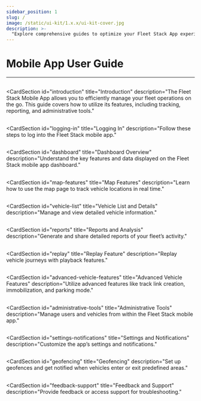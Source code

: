 ```yaml
---
sidebar_position: 1
slug: /
image: /static/ui-kit/1.x.x/ui-kit-cover.jpg
description: >-
  "Explore comprehensive guides to optimize your Fleet Stack App experience. From AI-powered tracking to operational insights, our guides provide essential tools."
---
```



# Mobile App User Guide
---
<ProductSection></ProductSection>
---
<CardSection
  id="introduction"
  title="Introduction"
  description="The Fleet Stack Mobile App allows you to efficiently manage your fleet operations on the go. This guide covers how to utilize its features, including tracking, reporting, and administrative tools."
>
  <Card
    title="Getting Started"
    description="Learn how to get started with the Fleet Stack Mobile App for managing your fleet and accessing its powerful tools."
  />
</CardSection>
---
<CardSection
  id="logging-in"
  title="Logging In"
  description="Follow these steps to log into the Fleet Stack mobile app."
>
  <Card
    title="Steps to Log In"
    description="Open the Fleet Stack Mobile App, enter your login credentials, and tap Login to access your dashboard."
  />
  <Card
    title="Tip"
    description="Ensure a stable internet connection for a seamless login experience."
  />
</CardSection>
---
<CardSection
  id="dashboard"
  title="Dashboard Overview"
  description="Understand the key features and data displayed on the Fleet Stack mobile app dashboard."
>
  <Card
    title="Dashboard Features"
    description="View the total vehicles and their statuses (Running, Stopped, Idle, Inactive, No Data), along with total kilometers traveled in a graphical format."
  />
</CardSection>
---
<CardSection
  id="map-features"
  title="Map Features"
  description="Learn how to use the map page to track vehicle locations in real time."
>
  <Card
    title="Map Navigation"
    description="View vehicles clustered by location and choose the map view type (Default, Hybrid, Satellite, or Terrain)."
  />
  <Card
    title="Vehicle Info Window"
    description="Tap a vehicle icon to view detailed information such as vehicle number, status, ignition status, distance traveled today, speed, address, and travel history."
  />
  <Card
    title="Travel History"
    description="Access travel history, including stoppages and distance traveled."
  />
</CardSection>
---
<CardSection
  id="vehicle-list"
  title="Vehicle List and Details"
  description="Manage and view detailed vehicle information."
>
  <Card
    title="Viewing the Vehicle List"
    description="Tap the List Button to see all vehicles, filtered by status (Running, Stopped, Idle, Inactive, No Data)."
  />
  <Card
    title="Vehicle Details"
    description="View detailed information, including last update time, kilometers traveled, and current status."
  />
  <Card
    title="Available Actions"
    description="Call the driver, immobilize the vehicle, or check AC, battery, and fuel levels."
  />
</CardSection>
---
<CardSection
  id="reports"
  title="Reports and Analysis"
  description="Generate and share detailed reports of your fleet’s activity."
>
  <Card
    title="Generating Reports"
    description="Access the Reports Page, select a vehicle and time period, then tap Show Results to generate detailed reports."
  />
  <Card
    title="Sharing Reports"
    description="Export reports via email or share them with team members."
  />
  <Card
    title="Report Categories"
    description="Reports include total running time, kilometers traveled, stoppages, and start/end points."
  />
</CardSection>
---
<CardSection
  id="replay"
  title="Replay Feature"
  description="Replay vehicle journeys with playback features."
>
  <Card
    title="Using the Replay Feature"
    description="Select a vehicle and time period to view its route. Use the Play Button to visualize the journey."
  />
  <Card
    title="Adjusting Playback"
    description="Customize the map type and playback speed for the replay."
  />
</CardSection>
---
<CardSection
  id="advanced-vehicle-features"
  title="Advanced Vehicle Features"
  description="Utilize advanced features like track link creation, immobilization, and parking mode."
>
  <Card
    title="Track Link Creation"
    description="Create a shareable link for real-time tracking, set the validity, and share the link with others."
  />
  <Card
    title="Vehicle Immobilization"
    description="Use the toggle to enable or disable vehicle immobilization."
  />
  <Card
    title="Parking Mode"
    description="Enable notifications for unauthorized vehicle movements with parking mode."
  />
</CardSection>
---
<CardSection
  id="administrative-tools"
  title="Administrative Tools"
  description="Manage users and vehicles from within the Fleet Stack mobile app."
>
  <Card
    title="Managing Users"
    description="View, edit, or add new users to the system. Use the Add New User button for new entries."
  />
  <Card
    title="Managing Vehicles"
    description="Edit vehicle details, navigate to the vehicle's location, and send commands to devices (APN or operator settings)."
  />
</CardSection>
---
<CardSection
  id="settings-notifications"
  title="Settings and Notifications"
  description="Customize the app’s settings and notifications."
>
  <Card
    title="Customizable Notifications"
    description="Enable or disable notifications, choose preferred notification sounds, and select your app language."
  />
  <Card
    title="Privacy and Policy"
    description="Access the app’s privacy policy and manage privacy settings."
  />
</CardSection>
---
<CardSection
  id="geofencing"
  title="Geofencing"
  description="Set up geofences and get notified when vehicles enter or exit predefined areas."
>
  <Card
    title="Creating Geofences"
    description="Define geofences for vehicle tracking and receive push notifications for entry or exit events."
  />
</CardSection>
---
<CardSection
  id="feedback-support"
  title="Feedback and Support"
  description="Provide feedback or access support for troubleshooting."
>
  <Card
    title="Providing Feedback"
    description="Use the feedback option to share suggestions or complaints."
  />
  <Card
    title="Accessing Support"
    description="Navigate to the support section for FAQs and contact information."
  />
</CardSection>
---
<head>
  <title>Fleet Stack Mobile App Guide</title>
  <meta
    name="description"
    content="Explore the comprehensive Fleet Stack Mobile App guide, featuring detailed instructions and screenshots to help you optimize your fleet management."
  />
</head>
